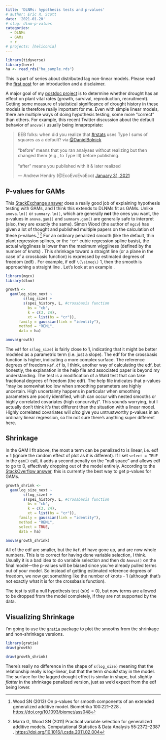 ```yaml
---
title: 'DLNMs: hypothesis tests and p-values'
# author: Eric R. Scott
date: '2021-01-20'
# slug: dlnm-p-values
categories:
  - DLNMs
  - GAMs
  - r
# projects: [heliconia]
---
```


```r
library(tidyverse)
library(here)
ha <- read_rds("ha_sample.rds")
```

::: callout-note
This is part of series about distributed lag non-linear models.
Please read the [first post](/post/dlnm) for an introduction and a disclaimer.
:::

A major goal of my [postdoc project](/project/heliconia) is to determine whether drought has an effect on plant vital rates (growth, survival, reproduction, recruitment).
Getting some measure of statistical significance of drought history in these models is therefore really important for me.
Even with simple linear models, there are multiple ways of doing hypothesis testing, some more "correct" than others.
For example, this recent Twitter discussion about the default behavior of `anova()` usually being innapropriate:

<blockquote class="twitter-tweet">

<p lang="en" dir="ltr">

EEB folks: when did you realize that <a href="https://twitter.com/hashtag/rstats?src=hash&amp;ref_src=twsrc%5Etfw">#rstats</a> uses Type I sums of squares as a default?
via <a href="https://twitter.com/DanielBolnick?ref_src=twsrc%5Etfw">@DanielBolnick</a> <br><br>"before" means that you ran analyses without realizing but then changed them (e.g., to Type III) before publishing.
<br><br>"after" means you published with it & later realized

</p>

--- Andrew Hendry (@EcoEvoEvoEco) <a href="https://twitter.com/EcoEvoEvoEco/status/1355902690254082048?ref_src=twsrc%5Etfw">January 31, 2021</a>

</blockquote>

```{=html}
<script async src="https://platform.twitter.com/widgets.js" charset="utf-8"></script>
```
## P-values for GAMs

This [StackExchange answer](https://stats.stackexchange.com/questions/274151/anova-to-compare-models/274632#274632) does a really good job of explaining hypothesis testing with GAMs, and I think this extends to DLNMs fit as GAMs.
Unlike `anova.lm()` or `summary.lm()`, which are generally **not** the ones you want, the p-values in `anova.gam()` and `summary.gam()` are generally safe to interpret (also, they are exactly the same).
Simon Wood (the author of `mgcv`) has given a lot of thought and published multiple papers on the calculation of these p-values.[^1]
[^2] For an ordinary penalized smooth (like the default, thin plant regression splines, or the `"cr"` cubic regression spline basis), the actual wiggliness is lower than the maximum wiggliness (defined by the number of knots)
. This shrinkage toward a straight line (or a plane in the case of a crossbasis function) is expressed by estimated degrees of freedom (edf)
. For example, if edf `\(\simeq\)` 1, then the smooth is approaching a straight line
. Let's look at an example
.

```r
library(mgcv)
library(dlnm)
```

```r
growth <-
  gam(log_size_next ~ 
        s(log_size) +
        s(spei_history, L, #crossbasis function
          bs = "cb", 
          k = c(3, 24), 
          xt = list(bs = "cr")),
      family = gaussian(link = "identity"),
      method = "REML",
      data = ha)
```

```r
anova(growth)
```

The `edf` for `s(log_size)` is fairly close to 1, indicating that it might be better modeled as a parametric term (i.e. just a slope).
The edf for the crossbasis function is higher, indicating a more complex surface.
The reference degrees of freedom `Ref.df` is, I think, another way of calculating the edf, but honestly, the explanation in the help file and associated paper is beyond my understanding.
The test is a modification of a Wald test that can take fractional degrees of freedom (the edf).
The help file indicates that p-values "may be somewhat too low when smoothing parameters are highly uncertain. High uncertainty happens in particular when smoothing parameters are poorly identified, which can occur with nested smooths or highly correlated covariates (high concurvity)".
This sounds worrying, but I actually don't think it's that different than the situation with a linear model.
Highly correlated covariates will *also* give you untrustworthy p-values in an ordinary linear regression, so I'm not sure there's anything super different here.

## Shrinkage

In the GAM I fit above, the most a term can be penalized to is linear, i.e. edf = 1 (ignore the random effect of plot as it is different).
If I set `select = TRUE` in the `gam()` call, it adds a second penalty on the "null space" and allows edf to go to 0, effectively dropping out of the model entirely.
According to the [StackOverflow answer](https://stats.stackexchange.com/questions/274151/anova-to-compare-models/274632#274632), this is currently the best way to get p-values for GAMs.

```r
growth_shrink <-
  gam(log_size_next ~ 
        s(log_size) +
        s(spei_history, L, #crossbasis function
          bs = "cb", 
          k = c(3, 24), 
          xt = list(bs = "cr")),
      family = gaussian(link = "identity"),
      method = "REML",
      select = TRUE,
      data = ha)
```

```r
anova(growth_shrink)
```

All of the edf are smaller, but the `Ref.df` have gone up, and are now whole numbers.
This is to correct for having done variable selection, I think.
Usually it is a bad idea to do variable selection and then do `Anova()` on the final model---the p-values will be biased since you've already pulled terms out of your model.
So instead of getting estimated reference degrees of freedom, we now get something like the number of knots - 1 (although that's not exactly what it is for the crossbasis function).

The test is still a null hypothesis test ($s(x) = 0$), but now terms are allowed to be dropped from the model completely, if they are not supported by the data.

## Visualizing Shrinkage

I'm going to use the [`gratia`](https://github.com/gavinsimpson/gratia/) package to plot the smooths from the shrinkage and non-shrinkage versions.

```r
library(gratia)
draw(growth)
```

```r
draw(growth_shrink)
```

There's really no difference in the shape of `s(log_size)` meaning that the relationship really is log-linear, but that the term *should* stay in the model.
The surface for the lagged drought effect is similar in shape, but slightly *flatter* in the shrinkage penalized version, just as we'd expect from the edf being lower.

[^1]: Wood SN (2013) On p-values for smooth components of an extended generalized additive model.
    Biometrika 100:221--228 .
    <https://doi.org/10.1093/biomet/ass048>

[^2]: Marra G, Wood SN (2011) Practical variable selection for generalized additive models.
    Computational Statistics & Data Analysis 55:2372--2387 .
    <https://doi.org/10.1016/j.csda.2011.02.004>
